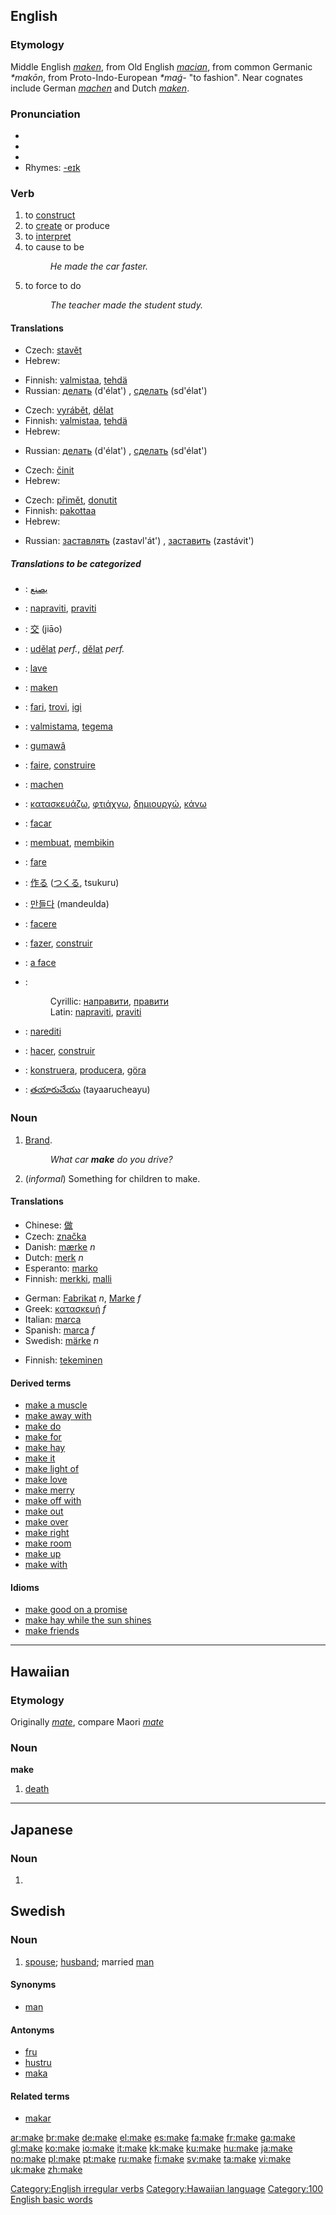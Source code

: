 ==English==

{{rank|men|come|without|110|make|def|might|being}}

===Etymology===
Middle English ''[[maken]]'', from Old English ''[[macian]]'', from common Germanic ''*makōn'', from Proto-Indo-European ''*maǵ-'' "to fashion".  Near cognates include German ''[[machen]]'' and Dutch ''[[maken]]''.

===Pronunciation===
*{{IPA|/ˈmeɪk/}}
*{{SAMPA|/"meIk/}}
*{{audio|en-us-make.ogg|Audio (US)}}
*Rhymes: [[Rhymes:English:-eɪk|-eɪk]]

===Verb===
[[Category:English irregular verbs]]
{{en-verb|makes|making|made}}

# to [[construct]]
# to [[create]] or produce
# to [[interpret]]
# to cause to be
#: ''He made the car faster.''
# to force to do
#: ''The teacher made the student study.''

====Translations====

{{trans-top|to construct}}
*Czech: [[stavět]]
*Hebrew: {{he-translation|לבנות|livnót}}
{{trans-mid}}
*Finnish: [[valmistaa]], [[tehdä]]
*Russian: [[делать]] (d'élat') {{impf}}, [[сделать]] (sd'élat') {{pf}}
{{trans-bottom}}

{{trans-top|to create}}
*Czech: [[vyrábět]], [[dělat]]
*Finnish: [[valmistaa]], [[tehdä]]
*Hebrew: {{he-translation|לעשות|la`asót}}
{{trans-mid}}
*Russian: [[делать]] (d'élat') {{impf}}, [[сделать]] (sd'élat') {{pf}}
{{trans-bottom}}

{{trans-top|to interpret}}
{{trans-mid}}
{{trans-bottom}}

{{trans-top|to cause to be}}
*Czech: [[činit]]
*Hebrew: {{he-translation|לגרום|ligróm}}
{{trans-mid}}
{{trans-bottom}}

{{trans-top|to force to do}}
*Czech: [[přimět]], [[donutit]]
*Finnish: [[pakottaa]]
*Hebrew: {{he-translation|להכריח|lehakhrí`akh}}
{{trans-mid}}
*Russian: [[заставлять]] (zastavl'át') {{impf}}, [[заставить]] (zastávit') {{pf}}
{{trans-bottom}}

=====Translations to be categorized=====
{{checktrans}}
{{top}}
*{{ttbc|Arabic}}: [[يصنع]]
*{{ttbc|Bosnian}}: [[napraviti]], [[praviti]]
*{{ttbc|Chinese}}: [[交]] (jiāo)
*{{ttbc|Czech}}: [[udělat]] ''perf.'', [[dělat]] ''perf.''
*{{ttbc|Danish}}: [[lave]]
*{{ttbc|Dutch}}: [[maken]]
*{{ttbc|Esperanto}}: [[fari]], [[trovi]], [[igi]]
*{{ttbc|Estonian}}: [[valmistama]], [[tegema]]
*{{ttbc|Filipino}}: [[gumawâ]]
*{{ttbc|French}}: [[faire]], [[construire]]
*{{ttbc|German}}: [[machen]]
*{{ttbc|Greek}}: [[:el:κατασκευάζω|κατασκευάζω]], [[:el:φτιάχνω|φτιάχνω]], [[:el:δημιουργώ|δημιουργώ]], [[:el:κάνω|κάνω]]
*{{ttbc|Ido}}: [[facar]]
*{{ttbc|Indonesian}}: [[buat|membuat]], [[bikin|membikin]]
{{mid}}
*{{ttbc|Italian}}: [[fare]]
*{{ttbc|Japanese}}: [[作る]] ([[つくる]], tsukuru)
*{{ttbc|Korean}}: [[만들다]] (mandeulda)
*{{ttbc|Latin}}: [[facere]]
*{{ttbc|Portuguese}}: [[fazer]], [[construir]]
*{{ttbc|Romanian}}: [[a face]]
*{{ttbc|Serbian}}:
*:Cyrillic: [[направити]], [[правити]]
*:Latin: [[napraviti]], [[praviti]]
*{{ttbc|Slovene}}: [[narediti]]
*{{ttbc|Spanish}}: [[hacer]], [[construir]]
*{{ttbc|Swedish}}: [[konstruera]], [[producera]], [[göra]]
*{{ttbc|Telugu}}: [[తయారుచేయు]] (tayaarucheayu)
{{bottom}}

===Noun===
{{en-noun}}

#[[brand|Brand]].
#:''What car '''make''' do you drive?''
#(''informal'') Something for children to make.

====Translations====
{{trans-top|brand}}
*Chinese: [[做]]
*Czech: [[značka]] {{f}}
*Danish: [[mærke]] ''n''
*Dutch: [[merk]] ''n''
*Esperanto: [[marko]]
*Finnish: [[merkki]], [[malli]]
{{trans-mid}}
*German: [[Fabrikat]] ''n'', [[Marke]] ''f''
*Greek: [[κατασκευή]] ''f''
*Italian: [[marca]] {{f}}
*Spanish: [[marca]] ''f''
*Swedish: [[märke]] ''n''
{{trans-bottom}}

{{trans-top|something for children to make}}
*Finnish: [[tekeminen]]
{{trans-mid}}
{{trans-bottom}}

====Derived terms====
*[[make a muscle]]
*[[make away with]]
*[[make do]]
*[[make for]]
*[[make hay]]
*[[make it]]
*[[make light of]]
*[[make love]]
*[[make merry]]
*[[make off with]]
*[[make out]]
*[[make over]]
*[[make right]]
*[[make room]]
*[[make up]]
*[[make with]]

====Idioms====
*[[make good on a promise]]
*[[make hay while the sun shines]]
*[[make friends]]

----

==Hawaiian==

===Etymology===
Originally ''[[mate]]'', compare Maori ''[[mate]]''

===Noun===
'''make'''

# [[death]]

[[Category:Hawaiian language]]

----

==Japanese==
===Noun===
{{ja-noun|r|hira=まけ}}

#{{japdef|負け|[[lose]]}}

==Swedish==

===Noun===
{{sv-noun-reg-ar|2=mak}}

# [[spouse]]; [[husband]]; married [[man]]

====Synonyms====
* [[man]]

====Antonyms====
* [[fru]]
* [[hustru]]
* [[maka]]

====Related terms====
* [[makar]]

<!-- Categories -->
[[Category:100 English basic words]]

<!-- Other Languge Links -->

[[ar:make]]
[[br:make]]
[[de:make]]
[[el:make]]
[[es:make]]
[[fa:make]]
[[fr:make]]
[[ga:make]]
[[gl:make]]
[[ko:make]]
[[io:make]]
[[it:make]]
[[kk:make]]
[[ku:make]]
[[hu:make]]
[[ja:make]]
[[no:make]]
[[pl:make]]
[[pt:make]]
[[ru:make]]
[[fi:make]]
[[sv:make]]
[[ta:make]]
[[vi:make]]
[[uk:make]]
[[zh:make]]